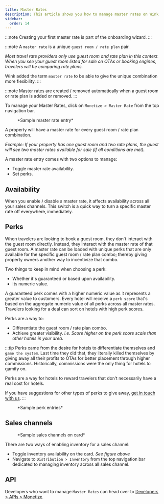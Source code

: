 ```yaml
---
title: Master Rates
description: This article shows you how to manage master rates on Wink.
sidebar:
  order: 14
---
```



:::note
Creating your first master rate is part of the onboarding wizard.
:::

:::note
A `master rate` is a unique `guest room / rate plan` pair.

*Most travel rate providers only use guest room and rate plan in this context. When you see your guest room listed for sale on OTAs or booking engines, travelers will be comparing rate plans.*

Wink added the term `master rate` to be able to give the unique combination more flexibility.
:::

:::note
Master rates are created / removed automatically when a guest room or rate plan is added or removed.
:::

To manage your Master Rates, click on `Monetize > Master Rate` from the top navigation bar.


<figure>
<CloudinaryImage 
      width="350"
      height="484"
      resize="scale"
      quality="best"
      alt="Master Rate"
      src="academy/master-rate" 
      errorImage="noimage_opaque_nyrtl0.png"
    />
    <figcaption>*Sample master rate entry*</figcaption>
</figure>

A property will have a master rate for every guest room / rate plan combination.

*Example: If your property has one guest room and two rate plans, the guest will see two master rates available for sale (if all conditions are met).*

A master rate entry comes with two options to manage:

- Toggle master rate availability.
- Set perks.

## Availability

When you enable / disable  a master rate, it affects availability across all your sales channels. This switch is a quick way to turn a specific master rate off everywhere, immediately.

## Perks

When travelers are looking to book a guest room, they don't interact with the guest room directly. Instead, they interact with the master rate of that guest room.
A master rate can be loaded with unique perks that are only available for the specific guest room / rate plan combo; thereby giving property owners another way to incentivize that combo. 

Two things to keep in mind when choosing a perk: 

- Whether it's guaranteed or based upon availability.
- Its numeric value.

A guaranteed perk comes with a higher numeric value as it represents a greater value to customers. 
Every hotel will receive a `perk score` that's based on the aggregate numeric value of all perks across all master rates.
Travelers looking for a deal can sort on hotels with high perk scores. 

Perks are a way to:

- Differentiate the guest room / rate plan combo.
- Achieve greater visibility. *i.e. Score higher on the perk score scale than other hotels in your area.*

:::tip
Perks came from the desire for hotels to differentiate themselves and `game the system`. 
Last time they did that, they literally killed themselves by giving away all their profits to OTAs for better placement through higher commissions. 
Historically, commissions were the only thing for hotels to gamify on.

Perks are a way for hotels to reward travelers that don't necessarily have a real cost for hotels.

If you have suggestions for other types of perks to give away, [get in touch with us](mailto:hi@wink.travel).
:::

<figure>
<CloudinaryImage 
      width="700"
      height="263"
      resize="scale"
      quality="best"
      alt="Perks"
      src="academy/perks" 
      errorImage="noimage_opaque_nyrtl0.png"
    />
    <figcaption>*Sample perk entries*</figcaption>
</figure>

## Sales channels

<figure>
<CloudinaryImage 
      width="350"
      height="368"
      resize="scale"
      quality="best"
      alt="Sales channels"
      src="academy/sales-channels-card" 
      errorImage="noimage_opaque_nyrtl0.png"
    />
    <figcaption>*Sample sales channels on card*</figcaption>
</figure>

There are two ways of enabling inventory for a sales channel:

- Toggle inventory availability on the card. *See figure above*
- Navigate to `Distribution > Inventory` from the top navigation bar dedicated to managing inventory across all sales channel.

## API

Developers who want to manage `Master Rates` can head over to [Developers > APIs > Monetize](/developers/apis/#monetize-api).